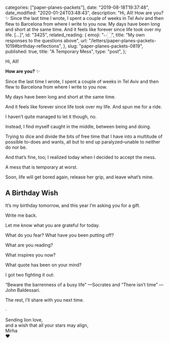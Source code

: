
  categories: ["paper-planes-packets"],
  date: "2019-08-18T19:37:48",
  date_modified: "2020-01-24T03:48:43",
  description:
    "Hi, All! How are you? ✨ Since the last time I wrote, I spent a couple of weeks in Tel Aviv and then flew to Barcelona from where I write to you now. My days have been long and short at the same time. And it feels like forever since life took over my life. […]",
  id: "3425",
  related_reading: {
    emoji: "👉🏻",
    title: "My own responses to the questions above",
    url: "/letters/paper-planes-packets-1019#birthday-reflections",
  },
  slug: "paper-planes-packets-0819",
  published: true,
  title: "A Temporary Mess",
  type: "post",
};


Hi, All!

**How are you?** ✨

Since the last time I wrote, I spent a couple of weeks in Tel Aviv and then flew to Barcelona from where I write to you now.

My days have been long and short at the same time.

And it feels like forever since life took over my life. And spun me for a ride.

I haven’t quite managed to let it though, no.

Instead, I find myself caught in the middle, between being and doing.

Trying to dice and divide the bits of free time that I have into a multitude of possible to-does and wants, all but to end up paralyzed–unable to neither do nor be.

And that’s fine, too; I realized today when I decided to accept the mess.

A mess that is temporary at worst.

Soon, life will get bored again, release her grip, and leave what’s mine.

## A Birthday Wish

It’s my birthday tomorrow, and this year I’m asking you for a gift.

Write me back.

Let me know what you are grateful for today.

What do you fear? What have you been putting off?

What are you reading?

What inspires you now?

What quote has been on your mind?

I got two fighting it out:

“Beware the barrenness of a busy life” —Socrates and “There isn’t time” —John Baldessari.

The rest, I’ll share with you next time.

·

Sending lion love,\
and a wish that all your stars may align,\
Mirha\
❤️
